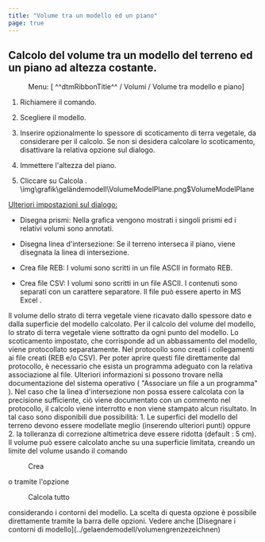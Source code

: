 ```yaml
---
title: "Volume tra un modello ed un piano"
page: true
---
```

## Calcolo del volume tra un modello del terreno ed un piano ad altezza costante.
 <Menu> Menu: [ ^^dtmRibbonTitle^^ / Volumi / Volume tra modello e piano] </Menu> 


1. Richiamere il comando.

2. Scegliere il modello.

3. Inserire <Bold> opzionalmente </Bold>  lo spessore di scoticamento di terra vegetale, da considerare per il calcolo. Se non si desidera calcolare lo scoticamento, disattivare la relativa opzione sul dialogo.

4. Immettere l&#39;altezza del piano.

5. Cliccare su <Border>Calcola</Border> .<Image>\img\grafik\geländemodell\VolumeModelPlane.png$VolumeModelPlane</Image>

 <U>  <Bold> Ulteriori impostazioni sul dialogo: </Bold>  </U> 

- <Bold> Disegna prismi: </Bold>  Nella grafica vengono mostrati i singoli prismi ed i relativi volumi sono annotati.

- <Bold> Disegna linea d&#39;intersezione: </Bold>  Se il terreno interseca il piano, viene disegnata la linea di intersezione.

- <Bold> Crea file REB: </Bold>  I volumi sono scritti in un file ASCII in formato REB.

- <Bold> Crea file CSV: </Bold>  I volumi sono scritti in un file ASCII. I contenuti sono separati con un carattere separatore. Il file pu&#242; essere aperto in <Italic> MS Excel </Italic> .



<Success>
Il volume dello strato di terra vegetale viene ricavato dallo spessore dato e dalla superficie del modello calcolato. Per il calcolo del volume del modello, lo strato di terra vegetale viene sottratto da ogni punto del modello. Lo scoticamento impostato, che corrisponde ad un abbassamento del modello, viene protocollato separatamente.
</Success>

<Success>
Nel protocollo sono creati i collegamenti ai file creati (REB e/o CSV). Per poter aprire questi file direttamente dal protocollo, &#232; necessario che esista un programma adeguato con la relativa associazione al file. Ulteriori informazioni si possono trovare nella documentazione del sistema operativo ( <Italic> &quot;Associare un file a un programma&quot; </Italic> ).
</Success>

<Warning>
Nel caso che la linea d&#39;intersezione non possa essere calcolata con la precisione sufficiente, ci&#242; viene documentato con un commento nel protocollo, il calcolo viene interrotto e non viene stampato alcun risultato. In tal caso sono disponibili due possibilit&#224;:
1.	Le superfici del modello del terreno devono essere modellate meglio (inserendo ulteriori punti) oppure
2.	la tolleranza di correzione altimetrica deve essere ridotta (default : 5 cm).
</Warning>

<Success>
Il volume pu&#242; essere calcolato anche su una superficie limitata, creando un limite del volume usando il comando  <Menu>Crea</Menu>  o tramite l&#39;opzione  <Menu>Calcola tutto</Menu>  considerando i contorni del modello. La scelta di questa opzione &#232; possibile direttamente tramite la barra delle opzioni. Vedere anche [Disegnare i contorni di modello](../gelaendemodell/volumengrenzezeichnen)
</Success>
